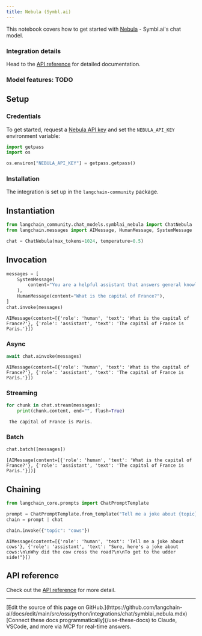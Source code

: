 ```yaml
---
title: Nebula (Symbl.ai)
---
```


This notebook covers how to get started with [Nebula](https://docs.symbl.ai/docs/nebula-llm) - Symbl.ai's chat model.

### Integration details

Head to the [API reference](https://docs.symbl.ai/reference/nebula-chat) for detailed documentation.

### Model features: TODO

## Setup

### Credentials

To get started, request a [Nebula API key](https://platform.symbl.ai/#/login) and set the `NEBULA_API_KEY` environment variable:

```python
import getpass
import os

os.environ["NEBULA_API_KEY"] = getpass.getpass()
```

### Installation

The integration is set up in the `langchain-community` package.

## Instantiation

```python
from langchain_community.chat_models.symblai_nebula import ChatNebula
from langchain.messages import AIMessage, HumanMessage, SystemMessage
```

```python
chat = ChatNebula(max_tokens=1024, temperature=0.5)
```

## Invocation

```python
messages = [
    SystemMessage(
        content="You are a helpful assistant that answers general knowledge questions."
    ),
    HumanMessage(content="What is the capital of France?"),
]
chat.invoke(messages)
```

```output
AIMessage(content=[{'role': 'human', 'text': 'What is the capital of France?'}, {'role': 'assistant', 'text': 'The capital of France is Paris.'}])
```

### Async

```python
await chat.ainvoke(messages)
```

```output
AIMessage(content=[{'role': 'human', 'text': 'What is the capital of France?'}, {'role': 'assistant', 'text': 'The capital of France is Paris.'}])
```

### Streaming

```python
for chunk in chat.stream(messages):
    print(chunk.content, end="", flush=True)
```

```output
 The capital of France is Paris.
```

### Batch

```python
chat.batch([messages])
```

```output
[AIMessage(content=[{'role': 'human', 'text': 'What is the capital of France?'}, {'role': 'assistant', 'text': 'The capital of France is Paris.'}])]
```

## Chaining

```python
from langchain_core.prompts import ChatPromptTemplate

prompt = ChatPromptTemplate.from_template("Tell me a joke about {topic}")
chain = prompt | chat
```

```python
chain.invoke({"topic": "cows"})
```

```output
AIMessage(content=[{'role': 'human', 'text': 'Tell me a joke about cows'}, {'role': 'assistant', 'text': "Sure, here's a joke about cows:\n\nWhy did the cow cross the road?\n\nTo get to the udder side!"}])
```

## API reference

Check out the [API reference](https://python.langchain.com/api_reference/community/chat_models/langchain_community.chat_models.symblai_nebula.ChatNebula.html) for more detail.

---

<Callout icon="pen-to-square" iconType="regular">
    [Edit the source of this page on GitHub.](https://github.com/langchain-ai/docs/edit/main/src/oss/python/integrations/chat/symblai_nebula.mdx)
</Callout>
<Tip icon="terminal" iconType="regular">
    [Connect these docs programmatically](/use-these-docs) to Claude, VSCode, and more via MCP for    real-time answers.
</Tip>
